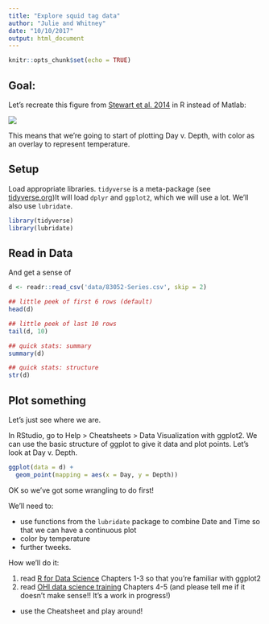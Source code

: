 ```yaml
---
title: "Explore squid tag data"
author: "Julie and Whitney"
date: "10/10/2017"
output: html_document
---
```


```r
knitr::opts_chunk$set(echo = TRUE)
```

## Goal: 

Let's recreate this figure from [Stewart et al. 2014](http://www.sciencedirect.com/science/article/pii/S0967064512000860) in R instead of Matlab: 

![](figures/Stewart_et_al_2014_fig3.png)

This means that we're going to start of plotting Day v. Depth, with color as an overlay to represent temperature. 

## Setup

Load appropriate libraries. `tidyverse` is a meta-package (see [tidyverse.org](https://www.tidyverse.org/))It will load `dplyr` and `ggplot2`, which we will use a lot. We'll also use `lubridate`.

```r
library(tidyverse)
library(lubridate)
```


## Read in Data

And get a sense of 
```r
d <- readr::read_csv('data/83052-Series.csv', skip = 2)

## little peek of first 6 rows (default)
head(d)

## little peek of last 10 rows 
tail(d, 10)

## quick stats: summary
summary(d)

## quick stats: structure
str(d)
```


## Plot something

Let's just see where we are. 

In RStudio, go to Help > Cheatsheets > Data Visualization with ggplot2. We can use the basic structure of ggplot to give it data and plot points. Let's look at Day v. Depth. 

```r
ggplot(data = d) +
  geom_point(mapping = aes(x = Day, y = Depth))
```

OK so we've got some wrangling to do first!

We'll need to: 

- use functions from the `lubridate` package to combine Date and Time so that we can have a continuous plot
- color by temperature
- further tweeks. 

How we'll do it: 

1. read [R for Data Science](http://r4ds.had.co.nz) Chapters 1-3 so that you're familiar with ggplot2
1. read [OHI data science training](http://ohi-science.org/data-science-training/github-rstudio.html) Chapters 4-5 (and please tell me if it doesn't make sense!! It's a work in progress!)
- use the Cheatsheet and play around!




